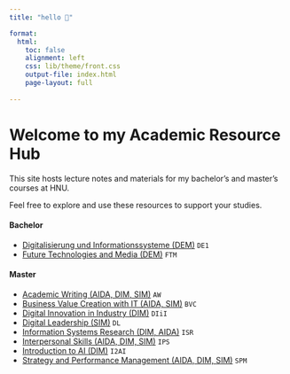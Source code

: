 ```yaml
---
title: "hello 👋"  

format: 
  html:
    toc: false
    alignment: left
    css: lib/theme/front.css
    output-file: index.html
    page-layout: full
    
---
```


# Welcome to my Academic Resource Hub

This site hosts lecture notes and materials for my bachelor's and master's courses at HNU. 

Feel free to explore and use these resources to support your studies.

#### Bachelor

<!-- [`IMUK_1` — Grundzüge Informationsmanagement](lectures/GIM/23ST/admin/) -->
- [Digitalisierung und Informationssysteme (DEM)](lectures/DE1/24WT/admin/) `DE1` 
<!-- - [`IMA_5` — IT as a Service Enabler](lectures/ITSE/24ST/admin/) -->
- [Future Technologies and Media (DEM)](lectures/FTM/25ST/admin/) `FTM`
<!-- - - [`Elective` — Information Systems for Sustainable Development](lectures/ISSD/24WT/admin/) -->


#### Master

<!-- - [`SIM_1` — Technology & Application Management](lectures/TAM/22WT/admin/) -->
- [Academic Writing (AIDA, DIM, SIM)](lectures/AW/24ST/admin/) `AW`
- [Business Value Creation with IT (AIDA, SIM)](lectures/BVC/25ST/admin/) `BVC` 
- [Digital Innovation in Industry (DIM)](lectures/DIiI/25ST/admin/) `DIiI`
- [Digital Leadership (SIM)](lectures/DL/25ST/admin/) `DL ` 
- [Information Systems Research (DIM, AIDA)](lectures/ISR/24WT/admin/) `ISR`
- [Interpersonal Skills (AIDA, DIM, SIM)](lectures/IPS/24WT/admin/) `IPS`
- [Introduction to AI (DIM)](lectures/I2AI/25ST/admin/) `I2AI`  
- [Strategy and Performance Management (AIDA, DIM, SIM)](lectures/SPM/24WT/admin/) `SPM` 

